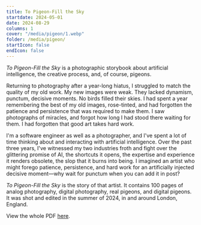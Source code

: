 ```yaml
---
title: To Pigeon-Fill the Sky
startdate: 2024-05-01
date: 2024-08-29
columns: 1
cover: "/media/pigeon/1.webp"
folder: /media/pigeon/
startIcon: false
endIcon: false
---
```


_To Pigeon-Fill the Sky_ is a photographic storybook about artificial intelligence, the creative process, and, of course, pigeons.

Returning to photography after a year-long hiatus, I struggled to match the quality of my old work. My new images were weak. They lacked dynamism, punctum, decisive moments. No birds filled their skies. I had spent a year remembering the best of my old images, rose-tinted, and had forgotten the patience and persistence that was required to make them. I saw photographs of miracles, and forgot how long I had stood there waiting for them. I had forgotten that good art takes hard work.

I'm a software engineer as well as a photographer, and I've spent a lot of time thinking about and interacting with artificial intelligence. Over the past three years, I've witnessed my two industries froth and fight over the glittering promise of AI, the shortcuts it opens, the expertise and experience it renders obsolete, the slop that it burns into being. I imagined an artist who might forego patience, persistence, and hard work for an artificially injected decisive moment—why wait for punctum when you can add it in post?

_To Pigeon-Fill the Sky_ is the story of that artist. It contains 100 pages of analog photography, digital photography, real pigeons, and digital pigeons. It was shot and edited in the summer of 2024, in and around London, England.

View the whole PDF [here](/pigeon.pdf).
